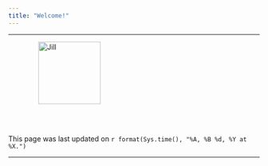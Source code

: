 ```yaml
---
title: "Welcome!"
---
```


* * * 

<figure><img src="./images/Me-Medium.jpg" alt="Jill" align="left" hspace="20" style="width:125px;height:125px;"></figure>
 
&nbsp;

&nbsp;

&nbsp;

&nbsp;

&nbsp;

&nbsp;

This page was last updated on `r format(Sys.time(), "%A, %B %d, %Y at %X.")`


* * *
